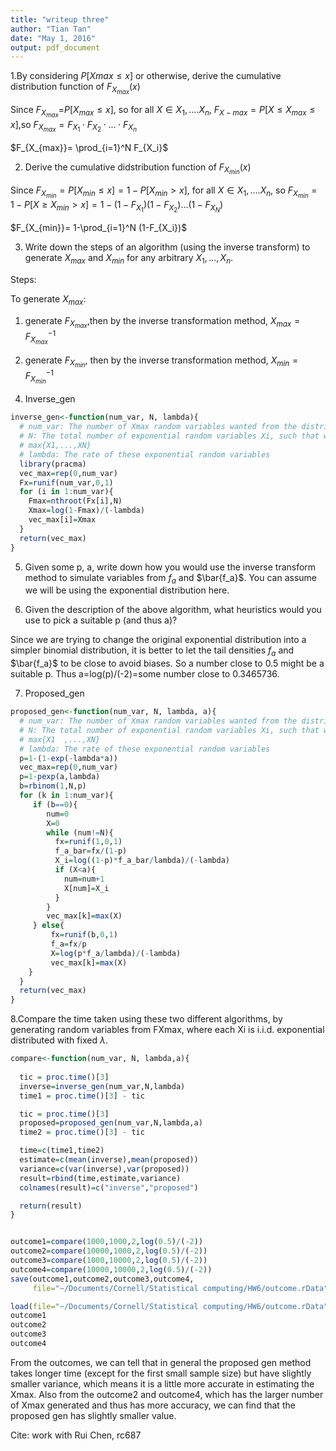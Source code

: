 ```yaml
---
title: "writeup three"
author: "Tian Tan"
date: "May 1, 2016"
output: pdf_document
---
```



1.By considering $P[Xmax\leq x]$ or otherwise, derive the cumulative distribution function of $F_{X_{max}}(x)$

Since $F_{X_{max}}$=$P[X_{max}\leq x]$, so for all $X \in {X_1,....X_n}$, $F_{X-{max}}=P[X\leq X_{max} \leq x]$,so $F_{X_{max}}=F_{X_1} \cdot F_{X_2} \cdot ...\cdot F_{X_n}$

$F_{X_{max}}= \prod_{i=1}^N F_{X_i}$

2. Derive the cumulative didstribution function of $F_{X_{min}}(x)$ 

Since $F_{X_{min}}=P[X_{min}\leq x]=1-P[X_{min}> x]$, for all $X \in {X_1,....X_n}$, so $F_{X_{min}}=1-P[X\geq X_{min} > x]=1-(1-F_{X_1})(1-F_{X_2})...(1-F_{X_N})$ 

$F_{X_{min}}= 1-\prod_{i=1}^N (1-F_{X_i})$

3. Write down the steps of an algorithm (using the inverse transform) to generate $X_{max}$ and $X_{min}$ for any arbitrary $X_1,...,X_n$.

Steps:

To generate $X_{max}$:

1) generate $F_{X_{max}}$,then by the inverse transformation method, $X_{max}=F^{-1}_{X_{max}}$

2) generate $F_{X_{min}}$, then by the inverse transformation method, $X_{min}=F^{-1}_{X_{min}}$

4. Inverse_gen
```r
inverse_gen<-function(num_var, N, lambda){
  # num_var: The number of Xmax random variables wanted from the distribution given by FXmax
  # N: The total number of exponential random variables Xi, such that we want to find Xmax = 
  # max{X1,...,XN}
  # lambda: The rate of these exponential random variables
  library(pracma)
  vec_max=rep(0,num_var)
  Fx=runif(num_var,0,1)
  for (i in 1:num_var){
    Fmax=nthroot(Fx[i],N)
    Xmax=log(1-Fmax)/(-lambda)
    vec_max[i]=Xmax
  }
  return(vec_max)
}
```


5. Given some p, a, write down how you would use the inverse transform method to simulate variables from $f_a$ and $\bar{f_a}$. You can assume we will be using the exponential distribution here.

\begin{eqnarray*}
f_a &=& \frac{\lambda e^{-\lambda x}}{p} for \ x>a \\
Suppose \ f_a &=& U_1 \\
Then \ \frac{\lambda e^{-\lambda x}}{p} &=& U_1 \\
      X &=& -\frac{1}{\lambda} log(\frac{U_1p}{\lambda}) \\
\bar{f_a} &=& \frac{\lambda e^{-\lambda x}}{1-p} for \ x \leq a \\
Suppose \ \bar{f_a} &=& U_2 \\
      X &=& -\frac{1}{\lambda}log(\frac{U_2(1-p)}{\lambda})
\end{eqnarray*}

6. Given the description of the above algorithm, what heuristics would you use to pick a suitable p (and thus a)?

Since we are trying to change the original exponential distribution into a simpler binomial distribution, it is better to let the tail densities $f_a$ and $\bar{f_a}$ to be close to avoid biases. So a number close to 0.5 might be a suitable p. Thus a=log(p)/(-2)=some number close to 0.3465736.

7. Proposed_gen
```r
proposed_gen<-function(num_var, N, lambda, a){
  # num_var: The number of Xmax random variables wanted from the distribution given by FXmax
  # N: The total number of exponential random variables Xi, such that we want to find Xmax = 
  # max{X1  ,...,XN}
  # lambda: The rate of these exponential random variables
  p=1-(1-exp(-lambda*a))
  vec_max=rep(0,num_var)
  p=1-pexp(a,lambda) 
  b=rbinom(1,N,p)
  for (k in 1:num_var){
     if (b==0){
        num=0
        X=0
        while (num!=N){
          fx=runif(1,0,1)
          f_a_bar=fx/(1-p)
          X_i=log((1-p)*f_a_bar/lambda)/(-lambda)
          if (X<a){
            num=num+1
            X[num]=X_i
          } 
        }
        vec_max[k]=max(X)
     } else{
         fx=runif(b,0,1)
         f_a=fx/p
         X=log(p*f_a/lambda)/(-lambda)
         vec_max[k]=max(X)
    }
  }
  return(vec_max)
}
```

8.Compare the time taken using these two different algorithms, by generating random variables from FXmax, where each Xi is i.i.d. exponential distributed with fixed $\lambda$.
```r
compare<-function(num_var, N, lambda,a){
  
  tic = proc.time()[3]
  inverse=inverse_gen(num_var,N,lambda)
  time1 = proc.time()[3] - tic 

  tic = proc.time()[3]
  proposed=proposed_gen(num_var,N,lambda,a)
  time2 = proc.time()[3] - tic 

  time=c(time1,time2)
  estimate=c(mean(inverse),mean(proposed))
  variance=c(var(inverse),var(proposed))
  result=rbind(time,estimate,variance)
  colnames(result)=c("inverse","proposed")

  return(result)
}


outcome1=compare(1000,1000,2,log(0.5)/(-2))
outcome2=compare(10000,1000,2,log(0.5)/(-2))
outcome3=compare(1000,10000,2,log(0.5)/(-2))
outcome4=compare(10000,10000,2,log(0.5)/(-2))
save(outcome1,outcome2,outcome3,outcome4,
     file="~/Documents/Cornell/Statistical computing/HW6/outcome.rData")
```

```r
load(file="~/Documents/Cornell/Statistical computing/HW6/outcome.rData")
outcome1
outcome2
outcome3
outcome4
```
From the outcomes, we can tell that in general the proposed gen method takes longer time (except for the first small sample size) but have slightly smaller variance, which means it is a little more accurate in estimating the Xmax. Also from the outcome2 and outcome4, which has the larger number of Xmax generated and thus has more accuracy, we can find that the proposed gen has slightly smaller value. 



Cite: work with Rui Chen, rc687




